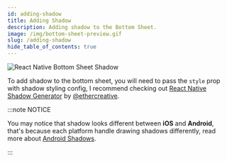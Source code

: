 ```yaml
---
id: adding-shadow
title: Adding Shadow
description: Adding shadow to the Bottom Sheet.
image: /img/bottom-sheet-preview.gif
slug: /adding-shadow
hide_table_of_contents: true
---
```


![React Native Bottom Sheet Shadow](/img/bottom-sheet-shadow.jpg)

To add shadow to the bottom sheet, you will need to pass the `style` prop with shadow styling config, I recommend checking out [React Native Shadow Generator](https://ethercreative.github.io/react-native-shadow-generator/) by [@ethercreative](https://github.com/ethercreative).

:::note NOTICE

You may notice that shadow looks different between **iOS** and **Android**, that's because each platform handle drawing shadows differently, read more about [Android Shadows](https://developer.android.com/training/material/shadows-clipping).

:::
